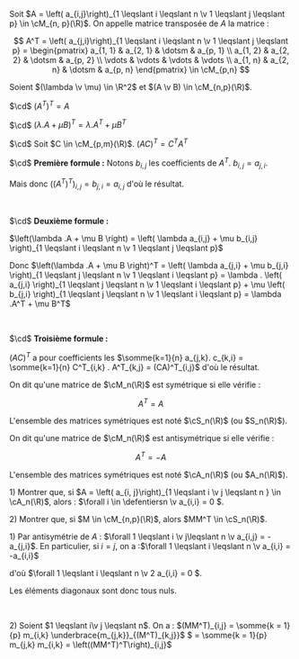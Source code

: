 


<Item type='definition' titre='matrice transposée'>

Soit $A = \left( a_{i,j}\right)_{1 \leqslant i \leqslant n \v 1 \leqslant j \leqslant p} \in \cM_{n, p}(\R)$. On appelle matrice transposée de $A$ la matrice :

$$
A^T = \left( a_{j,i}\right)_{1 \leqslant i \leqslant n \v 1 \leqslant j \leqslant p} =  \begin{pmatrix}
a_{1, 1} & a_{2, 1} & \dotsm & a_{p, 1} \\
a_{1, 2} & a_{2, 2} & \dotsm & a_{p, 2} \\
\vdots & \vdots & \vdots & \vdots \\
a_{1, n} & a_{2, n} & \dotsm & a_{p, n} 
\end{pmatrix} \in \cM_{p,n}
$$
</Item>

<Item type='proposition' titre=' propriétés de la transposée'>

Soient $(\lambda \v \mu) \in \R^2$ et $(A \v B) \in \cM_{n,p}(\R)$.

$\cd$ $\left(A^T \right)^T = A$

$\cd$ $\left(\lambda .A + \mu B \right)^T = \lambda .A^T + \mu B^T$

$\cd$ Soit $C \in \cM_{p,m}(\R)$. $(AC)^T = C^T A^T$

</Item>

<Hideable type='démonstration' titre=''>

$\cd$ **Première formule :** Notons $b_{i,j}$ les coefficients de $A^T$. $b_{i,j} = a_{j,i}$.

Mais donc $\Big((A^T)^T\Big)_{i,j} = b_{j,i} = a_{i,j}$ d'où le résultat.


<br/>

$\cd$ **Deuxième formule :**

$\left(\lambda .A + \mu B \right) = \left( \lambda a_{i,j} + \mu b_{i,j} \right)_{1 \leqslant i \leqslant n \v 1 \leqslant j \leqslant p}$

Donc $\left(\lambda .A + \mu B \right)^T = \left( \lambda a_{j,i} + \mu b_{j,i} \right)_{1 \leqslant j \leqslant n \v 1 \leqslant i \leqslant p} = \lambda . \left( a_{j,i} \right)_{1 \leqslant j \leqslant n \v 1 \leqslant i \leqslant p}  + \mu  \left( b_{j,i} \right)_{1 \leqslant j \leqslant n \v 1 \leqslant i \leqslant p} = \lambda .A^T + \mu B^T$


<br/>

$\cd$ **Troisième formule :**

$(AC)^T$ a pour coefficients les $\somme{k=1}{n} a_{j,k}. c_{k,i} = \somme{k=1}{n} C^T_{i,k} . A^T_{k,j} = (CA)^T_{i,j}$ d'où le résultat. 

</Hideable>


<Item type='definition' titre='matrice symétrique'>

On dit qu'une matrice de $\cM_n(\R)$ est symétrique si elle vérifie :

$$
A^T = A
$$

L'ensemble des matrices symétriques est noté $\cS_n(\R)$ (ou $S_n(\R)$).
</Item>

<Item type='definition' titre='matrice antisymétrique'>

On dit qu'une matrice de $\cM_n(\R)$ est antisymétrique si elle vérifie :

$$
A^T = -A
$$

L'ensemble des matrices symétriques est noté $\cA_n(\R)$ (ou $A_n(\R)$).
</Item>


<Exercice titre=''>

1\) Montrer que, si $A = \left( a_{i, j}\right)_{1 \leqslant i \v j \leqslant n } \in \cA_n(\R)$, alors : $\forall i \in \defentiersn \v a_{i,i} = 0 $.

2\) Montrer que, si $M \in \cM_{n,p}(\R)$, alors $MM^T \in \cS_n(\R)$.
</Exercice>

<Hideable type='solution' titre=''>

1\) Par antisymétrie de $A$ : $\forall 1 \leqslant i \v j\leqslant n \v a_{i,j} = -a_{j,i}$. En particulier, si $i = j$, on a :$\forall 1 \leqslant i \leqslant n \v a_{i,i} = -a_{i,i}$ 

d'où $\forall 1 \leqslant i \leqslant n \v 2 a_{i,i} = 0 $.

Les éléments diagonaux sont donc tous nuls.


<br/>

2\) Soient $1 \leqslant i\v j \leqslant n$. On a : $(MM^T)_{i,j} = \somme{k = 1}{p} m_{i,k} \underbrace{m_{j,k}}_{(M^T)_{k,j}}$ $ = \somme{k = 1}{p} m_{j,k} m_{i,k}  = \left((MM^T)^T\right)_{i,j}$

</Hideable>